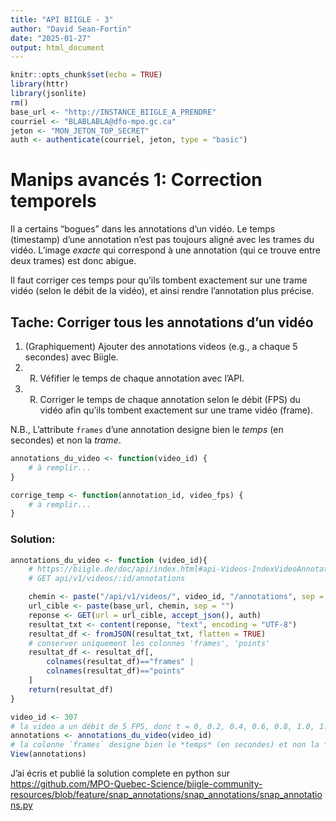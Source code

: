 ```yaml
---
title: "API BIIGLE - 3"
author: "David Sean-Fortin"
date: "2025-01-27"
output: html_document
---
```


```r
knitr::opts_chunk$set(echo = TRUE)
library(httr)
library(jsonlite)
rm()
base_url <- "http://INSTANCE_BIIGLE_A_PRENDRE"
courriel <- "BLABLABLA@dfo-mpo.gc.ca"
jeton <- "MON_JETON_TOP_SECRET"
auth <- authenticate(courriel, jeton, type = "basic")
```

# Manips avancés 1: Correction temporels
Il a certains "bogues" dans les annotations d'un vidéo. Le temps (timestamp) d'une annotation n'est pas toujours aligné avec les trames du vidéo.
L'image *exacte* qui correspond à une annotation (qui ce trouve entre deux trames) est donc abigue.

Il faut corriger ces temps pour qu'ils tombent exactement sur une trame vidéo (selon le débit de la vidéo), et ainsi rendre l'annotation plus précise.

## Tache: Corriger tous les annotations d'un vidéo
1. (Graphiquement) Ajouter des annotations videos (e.g., a chaque 5 secondes) avec Biigle.
2. (R) Véfifier le temps de chaque annotation avec l'API.
3. (R) Corriger le temps de chaque annotation selon le débit (FPS) du vidéo afin qu'ils tombent exactement sur une trame vidéo (frame).

N.B., L'attribute `frames` d'une annotation designe bien le *temps* (en secondes) et non la *trame*.

```r

annotations_du_video <- function(video_id) {
    # à remplir...
}

corrige_temp <- function(annotation_id, video_fps) {
    # à remplir...
}
```
### Solution:

```r
annotations_du_video <- function (video_id){
    # https://biigle.de/doc/api/index.html#api-Videos-IndexVideoAnnotations
    # GET api/v1/videos/:id/annotations

    chemin <- paste("/api/v1/videos/", video_id, "/annotations", sep = "")
    url_cible <- paste(base_url, chemin, sep = "")
    reponse <- GET(url = url_cible, accept_json(), auth)
    resultat_txt <- content(reponse, "text", encoding = "UTF-8")
    resultat_df <- fromJSON(resultat_txt, flatten = TRUE)
    # conserver uniquement les colonnes 'frames', 'points'
    resultat_df <- resultat_df[,
        colnames(resultat_df)=="frames" |
        colnames(resultat_df)=="points"
    ]
    return(resultat_df)
}

video_id <- 307
# la video a un débit de 5 FPS, donc t = 0, 0.2, 0.4, 0.6, 0.8, 1.0, 1.2, 1.4, 1.6, 1.8, 2.0, etc...
annotations <- annotations_du_video(video_id)
# la colonne `frames` designe bien le *temps* (en secondes) et non la *trame*.
View(annotations)
```

J'ai écris et publié la solution complete en python sur <https://github.com/MPO-Quebec-Science/biigle-community-resources/blob/feature/snap_annotations/snap_annotations/snap_annotations.py>
